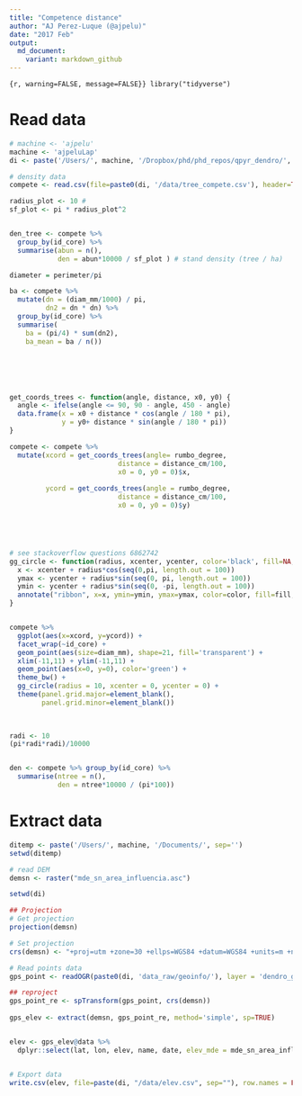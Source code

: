 ```yaml
---
title: "Competence distance"
author: "AJ Perez-Luque (@ajpelu)"
date: "2017 Feb"
output:  
  md_document:
    variant: markdown_github
---
```


```{r, warning=FALSE, message=FALSE}}
library("tidyverse")
```


# Read data 
```r
# machine <- 'ajpelu'
machine <- 'ajpeluLap'
di <- paste('/Users/', machine, '/Dropbox/phd/phd_repos/qpyr_dendro/', sep='')

# density data 
compete <- read.csv(file=paste0(di, '/data/tree_compete.csv'), header=TRUE, sep=',')
```



```r
radius_plot <- 10 #
sf_plot <- pi * radius_plot^2


den_tree <- compete %>% 
  group_by(id_core) %>% 
  summarise(abun = n(), 
            den = abun*10000 / sf_plot ) # stand density (tree / ha)

diameter = perimeter/pi 

ba <- compete %>% 
  mutate(dn = (diam_mm/1000) / pi, 
         dn2 = dn * dn) %>% 
  group_by(id_core) %>% 
  summarise(
    ba = (pi/4) * sum(dn2),
    ba_mean = ba / n())






get_coords_trees <- function(angle, distance, x0, y0) {
  angle <- ifelse(angle <= 90, 90 - angle, 450 - angle)
  data.frame(x = x0 + distance * cos(angle / 180 * pi),
             y = y0+ distance * sin(angle / 180 * pi))
}

compete <- compete %>% 
  mutate(xcord = get_coords_trees(angle= rumbo_degree, 
                           distance = distance_cm/100,
                           x0 = 0, y0 = 0)$x,
         
         ycord = get_coords_trees(angle = rumbo_degree, 
                           distance = distance_cm/100,
                           x0 = 0, y0 = 0)$y)






```

```r
# see stackoverflow questions 6862742
gg_circle <- function(radius, xcenter, ycenter, color='black', fill=NA, ...){
  x <- xcenter + radius*cos(seq(0,pi, length.out = 100))
  ymax <- ycenter + radius*sin(seq(0, pi, length.out = 100))
  ymin <- ycenter + radius*sin(seq(0, -pi, length.out = 100))
  annotate("ribbon", x=x, ymin=ymin, ymax=ymax, color=color, fill=fill, ...)
}


compete %>%  
  ggplot(aes(x=xcord, y=ycord)) + 
  facet_wrap(~id_core) + 
  geom_point(aes(size=diam_mm), shape=21, fill='transparent') + 
  xlim(-11,11) + ylim(-11,11) + 
  geom_point(aes(x=0, y=0), color='green') +
  theme_bw() +
  gg_circle(radius = 10, xcenter = 0, ycenter = 0) +
  theme(panel.grid.major=element_blank(), 
        panel.grid.minor=element_blank()) 
  
  

radi <- 10 
(pi*radi*radi)/10000



```


```r

den <- compete %>% group_by(id_core) %>% 
  summarise(ntree = n(),
            den = ntree*10000 / (pi*100))


```





# Extract data
```r
ditemp <- paste('/Users/', machine, '/Documents/', sep='')
setwd(ditemp)

# read DEM 
demsn <- raster("mde_sn_area_influencia.asc")

setwd(di)

## Projection 
# Get projection
projection(demsn)

# Set projection
crs(demsn) <- "+proj=utm +zone=30 +ellps=WGS84 +datum=WGS84 +units=m +no_defs"

# Read points data 
gps_point <- readOGR(paste0(di, 'data_raw/geoinfo/'), layer = 'dendro_garmin', verbose = FALSE) 

## reproject 
gps_point_re <- spTransform(gps_point, crs(demsn))
 
gps_elev <- extract(demsn, gps_point_re, method='simple', sp=TRUE)


elev <- gps_elev@data %>% 
  dplyr::select(lat, lon, elev, name, date, elev_mde = mde_sn_area_influencia) 


# Export data
write.csv(elev, file=paste(di, "/data/elev.csv", sep=""), row.names = FALSE)
```
